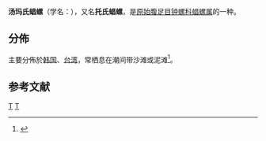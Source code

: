 {{CJK-New-Char|block=A|45C9}}
{{Speciesbox
| taxon = Umbonium thomasi
| authority = (Crosse, 1863)
| image = Umbonium thomasi 01.JPG
}}
'''汤玛氏䗉螺'''（学名：''{{lang|la|Umbonium thomasi}}''），又名'''托氏䗉螺'''，是[[原始腹足目|原始腹足目]][[钟螺科|钟螺科]][[䗉螺属|䗉螺属]]的一种{{r|shell_139}}。

==分佈==
主要分佈於[[韩国|韩国]]、[[台湾|台湾]]，常栖息在潮间带沙滩或泥滩<ref name=shell_139>{{cite web|url=http://shell.sinica.edu.tw/chinese/shellbase_detail.php?science_no=139|title=国际贝库：汤玛氏䗉螺|publisher=台湾贝类资料库|accessdate=2009-08-11|archive-date=2015-05-18|archive-url=https://web.archive.org/web/20150518082409/http://shell.sinica.edu.tw/chinese/shellbase_detail.php?science_no=139|dead-url=no}}</ref>。

== 参考文献 ==
{{reflist}}
{{Taxonbar|from=Q7881366}}

[[Category:䗉螺属|T]]
[[Category:_1863年描述的动物|T]]